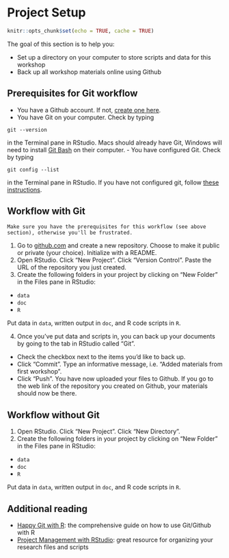 # Project Setup {-}

```r
knitr::opts_chunk$set(echo = TRUE, cache = TRUE)
```

The goal of this section is to help you:

- Set up a directory on your computer to store scripts and data for this workshop
- Back up all workshop materials online using Github

## Prerequisites for Git workflow {-}

- You have a Github account. If not, [create one here](https://github.com/).
- You have Git on your computer. Check by typing 
```{}
git --version
```
 in the Terminal pane in RStudio. Macs should already have Git, Windows will need to install [Git Bash](https://git-scm.com/download/win) on their computer.
- You have configured Git. Check by typing
```{}
git config --list
```
in the Terminal pane in RStudio. If you have not configured git, follow [these instructions](https://happygitwithr.com/hello-git.html).

## Workflow with Git {-}

```block
Make sure you have the prerequisites for this workflow (see above section), otherwise you'll be frustrated.
```
1. Go to [github.com](https://github.com/) and create a new repository. Choose to make it public or private (your choice). Initialize with a README.
2. Open RStudio. Click "New Project". Click "Version Control". Paste the URL of the repository you just created.
3. Create the following folders in your project by clicking on "New Folder" in the Files pane in RStudio:

- `data`
- `doc`
- `R`

Put data in `data`, written output in `doc`, and R code scripts in `R`.

4. Once you've put data and scripts in, you can back up your documents by going to the tab in RStudio called "Git".

- Check the checkbox next to the items you'd like to back up.
- Click "Commit". Type an informative message, i.e. "Added materials from first workshop".
- Click "Push". You have now uploaded your files to Github. If you go to the web link of the repository you created on Github, your materials should now be there.

## Workflow without Git {-}

1. Open RStudio. Click "New Project". Click "New Directory".
2. Create the following folders in your project by clicking on "New Folder" in the Files pane in RStudio:

- `data`
- `doc`
- `R`

Put data in `data`, written output in `doc`, and R code scripts in `R`.

## Additional reading {-}

- [Happy Git with R](https://happygitwithr.com/): the comprehensive guide on how to use Git/Github with R
- [Project Management with RStudio](https://swcarpentry.github.io/r-novice-gapminder/02-project-intro/): great resource for organizing your research files and scripts
